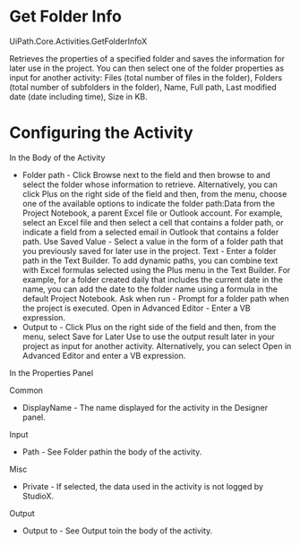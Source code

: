 ﻿# Get Folder Info

UiPath.Core.Activities.GetFolderInfoX

Retrieves the properties of a specified folder and saves the information for later use in the
            project. You can then select one of the folder properties as input for another activity:
                Files (total number of files in the folder), Folders (total number of
            subfolders in the folder), Name, Full path, Last modified date
            (date including time), Size in KB.

# Configuring the Activity

In the Body of the Activity

* Folder path - Click Browse next to the field and then browse to and select the folder whose information to retrieve. Alternatively, you can click Plus on the right side of the field and then, from the menu, choose one of the available options to indicate the folder path:Data from the Project Notebook, a parent Excel file or Outlook account. For example, select an Excel file and then select a cell that contains a folder path, or indicate a field from a selected email in Outlook that contains a folder path. Use Saved Value - Select a value in the form of a folder path that you previously saved for later use in the project. Text - Enter a folder path in the Text Builder. To add dynamic paths, you can combine text with Excel formulas selected using the Plus menu in the Text Builder. For example, for a folder created daily that includes the current date in the name, you can add the date to the folder name using a formula in the default Project Notebook. Ask when run - Prompt for a folder path when the project is executed. Open in Advanced Editor - Enter a VB expression.
* Output to - Click Plus on the right side of the field and then, from the menu, select Save for Later Use to use the output result later in your project as input for another activity. Alternatively, you can select Open in Advanced Editor and enter a VB expression.

In the Properties Panel

Common

* DisplayName - The name displayed for the activity in the Designer panel.

Input

* Path - See Folder pathin the body of the activity.

Misc

* Private - If selected, the data used in the activity is not logged by StudioX.

Output

* Output to - See Output toin the body of the activity.
